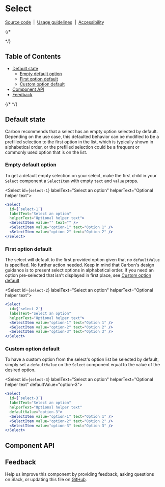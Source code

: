 


# Select

[Source code](https://github.com/carbon-design-system/carbon/tree/main/packages/react/src/components/Select)
&nbsp;|&nbsp;
[Usage guidelines](https://www.carbondesignsystem.com/components/select/usage)
&nbsp;|&nbsp;
[Accessibility](https://www.carbondesignsystem.com/components/select/accessibility)

{/* <!-- START doctoc generated TOC please keep comment here to allow auto update -->
<!-- DON'T EDIT THIS SECTION, INSTEAD RE-RUN doctoc TO UPDATE --> */}
## Table of Contents

- [Default state](#default-state)
  - [Empty default option](#empty-default-option)
  - [First option default](#first-option-default)
  - [Custom option default](#custom-option-default)
- [Component API](#component-api)
- [Feedback](#feedback)

{/* <!-- END doctoc generated TOC please keep comment here to allow auto update --> */}

## Default state

Carbon recommends that a select has an empty option selected by default.
Depending on the use case, this defaulted behavior can be modified to be a
prefilled selection to the first option in the list, which is typically shown in
alphabetical order, or the prefilled selection could be a frequent or commonly
used option that is on the list.

### Empty default option

To get a default empty selection on your select, make the first child in your
`Select` component a `SelectItem` with empty `text` and `value` props.

<Select
  id={`select-1`}
  labelText="Select an option"
  helperText="Optional helper text">
  <SelectItem value="" text="" />
  <SelectItem value="option-1" text="Option 1" />
  <SelectItem value="option-2" text="Option 2" />
</Select>

```jsx
<Select
  id={`select-1`}
  labelText="Select an option"
  helperText="Optional helper text">
  <SelectItem value="" text="" />
  <SelectItem value="option-1" text="Option 1" />
  <SelectItem value="option-2" text="Option 2" />
</Select>
```

### First option default

The select will default to the first provided option given that no
`defaultValue` is specified. No further action needed. Keep in mind that
Carbon's design guidance is to present select options in alphabetical order. If
you need an option pre-selected that isn't displayed in first place, see
[Custom option default](#custom-option-default)

<Select
  id={`select-2`}
  labelText="Select an option"
  helperText="Optional helper text">
  <SelectItem value="option-1" text="Option 1" />
  <SelectItem value="option-2" text="Option 2" />
  <SelectItem value="option-3" text="Option 3" />
</Select>

```jsx
<Select
  id={`select-2`}
  labelText="Select an option"
  helperText="Optional helper text">
  <SelectItem value="option-1" text="Option 1" />
  <SelectItem value="option-2" text="Option 2" />
  <SelectItem value="option-3" text="Option 3" />
</Select>
```

### Custom option default

To have a custom option from the select's option list be selected by default,
simply set a `defaultValue` on the `Select` component equal to the value of the
desired option.

<Select
  id={`select-3`}
  labelText="Select an option"
  helperText="Optional helper text"
  defaultValue="option-3">
  <SelectItem value="option-1" text="Option 1" />
  <SelectItem value="option-2" text="Option 2" />
  <SelectItem value="option-3" text="Option 3" />
</Select>

```jsx
<Select
  id={`select-3`}
  labelText="Select an option"
  helperText="Optional helper text"
  defaultValue="option-3">
  <SelectItem value="option-1" text="Option 1" />
  <SelectItem value="option-2" text="Option 2" />
  <SelectItem value="option-3" text="Option 3" />
</Select>
```

## Component API

<ArgsTable />

## Feedback

Help us improve this component by providing feedback, asking questions on Slack,
or updating this file on
[GitHub](https://github.com/carbon-design-system/carbon/edit/main/packages/react/src/components/Select/Select.mdx).

